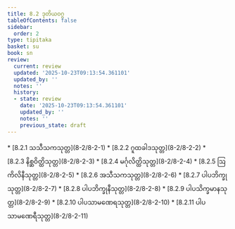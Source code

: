 ```yaml
---
title: 8.2 ဒုတိယဝဂ္ဂ
tableOfContents: false
sidebar:
  order: 2
type: tipitaka
basket: su
book: sn
review:
  current: review
  updated: '2025-10-23T09:13:54.361101'
  updated_by: ''
  notes: ''
  history:
  - state: review
    date: '2025-10-23T09:13:54.361101'
    updated_by: ''
    notes: ''
    previous_state: draft
---
```



<ReviewStatus review={frontmatter.review} showDetails={true} />

<HypothesisAnnotation frontmatter={frontmatter} />

<DynamicBreadcrumb />



<TableOfContents book="sn" section="8.2">
* [8.2.1 သသီသကသုတ္တ](8-2/8-2-1)
* [8.2.2 ဂူထခါဒသုတ္တ](8-2/8-2-2)
* [8.2.3 နိစ္ဆဝိတ္ထိသုတ္တ](8-2/8-2-3)
* [8.2.4 မင်္ဂုလိတ္ထိသုတ္တ](8-2/8-2-4)
* [8.2.5 ဩကိလိနီသုတ္တ](8-2/8-2-5)
* [8.2.6 အသီသကသုတ္တ](8-2/8-2-6)
* [8.2.7 ပါပဘိက္ခုသုတ္တ](8-2/8-2-7)
* [8.2.8 ပါပဘိက္ခုနီသုတ္တ](8-2/8-2-8)
* [8.2.9 ပါပသိက္ခမာနသုတ္တ](8-2/8-2-9)
* [8.2.10 ပါပသာမဏေရသုတ္တ](8-2/8-2-10)
* [8.2.11 ပါပသာမဏေရီသုတ္တ](8-2/8-2-11)
</TableOfContents>